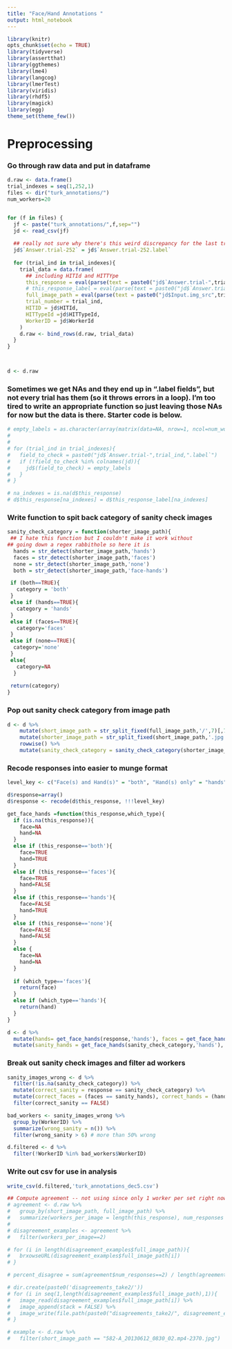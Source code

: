 ```yaml
---
title: "Face/Hand Annotations "
output: html_notebook
---
```



```r
library(knitr)
opts_chunk$set(echo = TRUE)
library(tidyverse)
library(assertthat)
library(ggthemes)
library(lme4)
library(langcog)
library(lmerTest)
library(viridis)
library(rhdf5)
library(magick)
library(egg)
theme_set(theme_few())
```

# Preprocessing

### Go through raw data and put in dataframe
```r
d.raw <- data.frame()
trial_indexes = seq(1,252,1)
files <- dir("turk_annotations/")
num_workers=20


for (f in files) {
  jf <- paste("turk_annotations/",f,sep="")
  jd <- read_csv(jf)
  
  ## really not sure why there's this weird discrepancy for the last trial, but OK
  jd$`Answer.trial-252` = jd$`Answer.trial-252.label`
  
  for (trial_ind in trial_indexes){
    trial_data = data.frame(
      ## including HITId and HITTYpe
      this_response = eval(parse(text = paste0("jd$`Answer.trial-",trial_ind,"`"))),
      # this_response_label = eval(parse(text = paste0("jd$`Answer.trial-",trial_ind,".label`"))),
      full_image_path = eval(parse(text = paste0("jd$Input.img_src",trial_ind))),
      trial_number = trial_ind,
      HITID = jd$HITId,
      HITTypeId =jd$HITTypeId,
      WorkerID = jd$WorkerId
    )
    d.raw <- bind_rows(d.raw, trial_data)
  }
}



d <- d.raw

```

### Sometimes we get NAs and they end up in ".label fields", but not every trial has them (so it throws errors in a loop). I'm too tired to write an appropriate function so just leaving those NAs for now but the data is there. Starter code is below.
```r

# empty_labels = as.character(array(matrix(data=NA, nrow=1, ncol=num_workers)))
# 
# 
# for (trial_ind in trial_indexes){
#   field_to_check = paste0("jd$`Answer.trial-",trial_ind,".label`")
#   if (!field_to_check %in% colnames(jd)){
#     jd$(field_to_check) = empty_labels
#   }
# }

# na_indexes = is.na(d$this_response)
# d$this_response[na_indexes] = d$this_response_label[na_indexes]
```

### Write function to spit back category of sanity check images
```r
sanity_check_category = function(shorter_image_path){
 ## I hate this function but I couldn't make it work without 
## going down a regex rabbithole so here it is
  hands = str_detect(shorter_image_path,'hands')
  faces = str_detect(shorter_image_path,'faces')
  none = str_detect(shorter_image_path,'none')
  both = str_detect(shorter_image_path,'face-hands')

 if (both==TRUE){
   category = 'both'
 }
 else if (hands==TRUE){
   category = 'hands'
 }
 else if (faces==TRUE){
   category='faces'
 }
 else if (none==TRUE){
  category='none'   
 }
 else{
   category=NA
  }
 
 return(category)
}
```


### Pop out sanity check category from image path
```r
d <- d %>%
    mutate(short_image_path = str_split_fixed(full_image_path,'/',7)[,7]) %>%
    mutate(shorter_image_path = str_split_fixed(short_image_path,'.jpg',2)[,1]) %>%
    rowwise() %>%
    mutate(sanity_check_category = sanity_check_category(shorter_image_path))
```

### Recode responses into easier to munge format
```r
level_key <- c("Face(s) and Hand(s)" = "both", "Hand(s) only" = "hands", "Neither face(s) nor hands(s)" = "none", "Face(s) only" = "faces")

d$response=array()
d$response <- recode(d$this_response, !!!level_key)

get_face_hands =function(this_response,which_type){
  if (is.na(this_response)){
    face=NA
    hand=NA
  }
  else if (this_response=='both'){
    face=TRUE
    hand=TRUE
  }
  else if (this_response=='faces'){
    face=TRUE
    hand=FALSE
  }
  else if (this_response=='hands'){
    face=FALSE
    hand=TRUE
  }
  else if (this_response=='none'){
    face=FALSE
    hand=FALSE
  }
  else {
    face=NA
    hand=NA
  }
  
  if (which_type=='faces'){
    return(face)
  }
  else if (which_type=='hands'){
    return(hand)
  }
}

d <- d %>%
  mutate(hands= get_face_hands(response,'hands'), faces = get_face_hands(response,'faces')) %>%
  mutate(sanity_hands = get_face_hands(sanity_check_category,'hands'), sanity_faces = get_face_hands(sanity_check_category,'faces'))
```

### Break out sanity check images and filter ad workers
```r
sanity_images_wrong <- d %>%
  filter(!is.na(sanity_check_category)) %>%
  mutate(correct_sanity = response == sanity_check_category) %>%
  mutate(correct_faces = (faces == sanity_hands), correct_hands = (hands == sanity_hands)) %>%
  filter(correct_sanity == FALSE) 

bad_workers <- sanity_images_wrong %>%
  group_by(WorkerID) %>%
  summarize(wrong_sanity = n()) %>%
  filter(wrong_sanity > 6) # more than 50% wrong

d.filtered <- d %>%
  filter(!WorkerID %in% bad_workers$WorkerID)
```

### Write out csv for use in analysis
```r
write_csv(d.filtered,'turk_annotations_dec5.csv')
```


```r
## Compute agreement -- not using since only 1 worker per set right now
# agreement <- d.raw %>%
#   group_by(short_image_path, full_image_path) %>%
#   summarize(workers_per_image = length(this_response), num_responses = length(unique(this_response)), face_agree = (faces[1] == faces[2]), hand_agree = (hands[1]==hands[2]))
# 
# disagreement_examples <- agreement %>%
#   filter(workers_per_image==2) 

# for (i in length(disagreement_examples$full_image_path)){
#   brxowseURL(disagreement_examples$full_image_path[i])
# }

# percent_disagree = sum(agreement$num_responses==2) / length(agreement$num_responses)

# dir.create(paste0('disagreements_take2/'))
# for (i in seq(1,length(disagreement_examples$full_image_path),1)){
#   image_read(disagreement_examples$full_image_path[i]) %>%
#   image_append(stack = FALSE) %>%
#   image_write(file.path(paste0("disagreements_take2/", disagreement_examples$short_image_path[i])))
# }

# example <- d.raw %>%
#   filter(short_image_path == "582-A_20130612_0830_02.mp4-2370.jpg")
```

